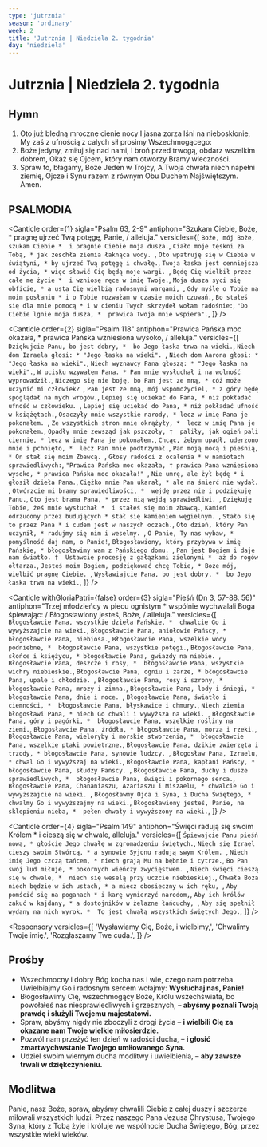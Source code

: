 ```yaml
---
type: 'jutrznia'
season: 'ordinary'
week: 2
title: 'Jutrznia | Niedziela 2. tygodnia'
day: 'niedziela'
---
```


# Jutrznia | Niedziela 2. tygodnia

<OpeningVersicle />

## Hymn

1. Oto już bledną mroczne cienie nocy
   I jasna zorza lśni na nieboskłonie,
   My zaś z ufnością z całych sił prosimy
   Wszechmogącego:
2. Boże jedyny, zmiłuj się nad nami,
   I broń przed trwogą, obdarz wszelkim dobrem,
   Okaż się Ojcem, który nam otworzy
   Bramy wieczności.
3. Spraw to, błagamy, Boże Jeden w Trójcy,
   A Twoja chwała niech napełni ziemię,
   Ojcze i Synu razem z równym
   Obu Duchem Najświętszym. Amen.

## PSALMODIA

<Canticle
  order={1}
  sigla="Psalm 63, 2-9"
  antiphon="Szukam Ciebie, Boże, * pragnę ujrzeć Twą potęgę, Panie, / alleluja."
  versicles={[
    `Boże, mój Boże, szukam Ciebie * 
i pragnie Ciebie moja dusza.`,
    `Ciało moje tęskni za Tobą, *
jak zeschła ziemia łaknąca wody. `,
    `Oto wpatruję się w Ciebie w świątyni, *
by ujrzeć Twą potęgę i chwałę.`,
    `Twoja łaska jest cenniejsza od życia, *
więc sławić Cię będą moje wargi. `,
    `Będę Cię wielbił przez całe me życie * 
i wzniosę ręce w imię Twoje.`,
    `Moja dusza syci się obficie, *
a usta Cię wielbią radosnymi wargami, `,
    `Gdy myślę o Tobie na moim posłaniu *
i o Tobie rozważam w czasie moich czuwań.`,
    `Bo stałeś się dla mnie pomocą *
i w cieniu Twych skrzydeł wołam radośnie:`,
    `"Do Ciebie lgnie moja dusza, * 
prawica Twoja mnie wspiera".`,
  ]}
/>

<Canticle
  order={2}
  sigla="Psalm 118"
  antiphon="Prawica Pańska moc okazała, * prawica Pańska wzniesiona wysoko, / alleluja."
  versicles={[
    `Dziękujcie Panu, bo jest dobry, * 
bo Jego łaska trwa na wieki.`,
    `Niech dom Izraela głosi: *
"Jego łaska na wieki". `,
    `Niech dom Aarona głosi: * 
"Jego łaska na wieki".`,
    `Niech wyznawcy Pana głoszą: *
"Jego łaska na wieki".`,
    `W ucisku wzywałem Pana. *
Pan mnie wysłuchał i na wolność wyprowadził.`,
    `Niczego się nie boję, bo Pan jest ze mną, *
cóż może uczynić mi człowiek? `,
    `Pan jest ze mną, mój wspomożyciel, *
z góry będę spoglądał na mych wrogów.`,
    `Lepiej się uciekać do Pana, *
niż pokładać ufność w człowieku. `,
    `Lepiej się uciekać do Pana, *
niż pokładać ufność w książętach.`,
    `Osaczyły mnie wszystkie narody, *
lecz w imię Pana je pokonałem. `,
    `Ze wszystkich stron mnie okrążyły, * 
lecz w imię Pana je pokonałem.`,
    `Opadły mnie zewsząd jak pszczoły, † 
paliły, jak ogień pali ciernie, *
lecz w imię Pana je pokonałem.`,
    `Chcąc, żebym upadł, uderzono mnie i pchnięto, * 
lecz Pan mnie podtrzymał.`,
    `Pan moją mocą i pieśnią, *
On stał się moim Zbawcą. `,
    `Głosy radości z ocalenia *
w namiotach sprawiedliwych:`,
    `"Prawica Pańska moc okazała, †
prawica Pana wzniesiona wysoko, *
prawica Pańska moc okazała!" `,
    `Nie umrę, ale żył będę *
i głosił dzieła Pana.`,
    `Ciężko mnie Pan ukarał, *
ale na śmierć nie wydał. `,
    `Otwórzcie mi bramy sprawiedliwości, * 
wejdę przez nie i podziękuję Panu.`,
    `Oto jest brama Pana, *
przez nią wejdą sprawiedliwi. `,
    `Dziękuję Tobie, żeś mnie wysłuchał * 
i stałeś się moim zbawcą.`,
    `Kamień odrzucony przez budujących *
stał się kamieniem węgielnym. `,
    `Stało się to przez Pana *
i cudem jest w naszych oczach.`,
    `Oto dzień, który Pan uczynił, *
radujmy się nim i weselmy. `,
    `O Panie, Ty nas wybaw, * 
pomyślność daj nam, o Panie!`,
    `Błogosławiony, który przybywa w imię Pańskie, *
błogosławimy wam z Pańskiego domu. `,
    `Pan jest Bogiem i daje nam światło. † 
Ustawcie procesję z gałązkami zielonymi * 
aż do rogów ołtarza.`,
    `Jesteś moim Bogiem, podziękować chcę Tobie, *
Boże mój, wielbić pragnę Ciebie. `,
    `Wysławiajcie Pana, bo jest dobry, * 
bo Jego łaska trwa na wieki.`,
  ]}
/>

<Canticle
  withGloriaPatri={false}
  order={3}
  sigla="Pieśń (Dn 3, 57-88. 56)"
  antiphon="Trzej młodzieńcy w piecu ognistym * wspólnie wychwalali Boga śpiewając: / Błogosławiony jesteś, Boże, / alleluja."
  versicles={[
    `Błogosławcie Pana, wszystkie dzieła Pańskie, * 
chwalcie Go i wywyższajcie na wieki.`,
    `Błogosławcie Pana, aniołowie Pańscy, * 
błogosławcie Pana, niebiosa.`,
    `Błogosławcie Pana, wszelkie wody podniebne, * 
błogosławcie Pana, wszystkie potęgi.`,
    `Błogosławcie Pana, słońce i księżycu, *
błogosławcie Pana, gwiazdy na niebie. `,
    `Błogosławcie Pana, deszcze i rosy, * 
błogosławcie Pana, wszystkie wichry niebieskie.`,
    `Błogosławcie Pana, ogniu i żarze, *
błogosławcie Pana, upale i chłodzie. `,
    `Błogosławcie Pana, rosy i szrony, * 
błogosławcie Pana, mrozy i zimna.`,
    `Błogosławcie Pana, lody i śniegi, *
błogosławcie Pana, dnie i noce. `,
    `Błogosławcie Pana, światło i ciemności, * 
błogosławcie Pana, błyskawice i chmury.`,
    `Niech ziemia błogosławi Pana, *
niech Go chwali i wywyższa na wieki. `,
    `Błogosławcie Pana, góry i pagórki, * 
błogosławcie Pana, wszelkie rośliny na ziemi.`,
    `Błogosławcie Pana, źródła, *
błogosławcie Pana, morza i rzeki.`,
    `Błogosławcie Pana, wieloryby i morskie stworzenia, * 
błogosławcie Pana, wszelkie ptaki powietrzne.`,
    `Błogosławcie Pana, dzikie zwierzęta i trzody, *
błogosławcie Pana, synowie ludzcy. `,
    `Błogosław Pana, Izraelu, *
chwal Go i wywyższaj na wieki.`,
    `Błogosławcie Pana, kapłani Pańscy, *
błogosławcie Pana, słudzy Pańscy. `,
    `Błogosławcie Pana, duchy i dusze sprawiedliwych, * 
błogosławcie Pana, święci i pokornego serca.`,
    `Błogosławcie Pana, Chananiaszu, Azariaszu i Miszaelu, *
chwalcie Go i wywyższajcie na wieki. `,
    `Błogosławmy Ojca i Syna, i Ducha Świętego, * 
chwalmy Go i wywyższajmy na wieki.`,
    `Błogosławiony jesteś, Panie, na sklepieniu nieba, * 
pełen chwały i wywyższony na wieki.`,
  ]}
/>

<Canticle
  order={4}
  sigla="Psalm 149"
  antiphon="Święci radują się swoim Królem * i cieszą się w chwale, alleluja."
  versicles={[
    `Śpiewajcie Panu pieśń nową, *
głoście Jego chwałę w zgromadzeniu świętych.`,
    `Niech się Izrael cieszy swoim Stwórcą, *
a synowie Syjonu radują swym Królem. `,
    `Niech imię Jego czczą tańcem, *
niech grają Mu na bębnie i cytrze.`,
    `Bo Pan swój lud miłuje, *
pokornych wieńczy zwycięstwem. `,
    `Niech święci cieszą się w chwale, * 
niech się weselą przy uczcie niebieskiej.`,
    `Chwała Boża niech będzie w ich ustach, *
a miecz obosieczny w ich ręku, `,
    `Aby pomścić się na poganach *
i karę wymierzyć narodom,`,
    `Aby ich królów zakuć w kajdany, *
a dostojników w żelazne łańcuchy, `,
    `Aby się spełnił wydany na nich wyrok. * 
To jest chwałą wszystkich świętych Jego.`,
  ]}
/>

<Passage
  sigla="2 Tm 2, 8. 11-13"
  passage="Pamiętaj na Jezusa Chrystusa, potomka Dawida. On według Ewangelii mojej powstał z martwych. Nauka to zasługująca na wiarę: Jeżeliśmy bowiem z Nim współumarli, wespół z Nim i żyć będziemy. Jeśli trwamy w cierpliwości, wespół z Nim też królować będziemy. Jeśli się będziemy Go zapierali, to i On nas się zaprze. Jeśli my odmawiamy wierności, On wiary dochowuje, bo nie może się zaprzeć siebie samego."
/>

<Responsory
  versicles={[
    'Wysławiamy Cię, Boże, i wielbimy,',
    'Chwalimy Twoje imię.',
    'Rozgłaszamy Twe cuda.',
  ]}
/>

<Benedictus antiphon="Powiem do twojego serca: * Poślubię cię sobie przez wierność, a poznasz Pana." />

## Prośby

- Wszechmocny i dobry Bóg kocha nas i wie, czego nam potrzeba. Uwielbiajmy Go i radosnym sercem wołajmy: **Wysłuchaj nas, Panie!**
- Błogosławimy Cię, wszechmogący Boże, Królu wszechświata, bo powołałeś nas niesprawiedliwych i grzesznych, – **abyśmy poznali Twoją prawdę i służyli Twojemu majestatowi.**
- Spraw, abyśmy nigdy nie zboczyli z drogi życia – **i wielbili Cię za okazane nam Twoje wielkie miłosierdzie.**
- Pozwól nam przeżyć ten dzień w radości ducha, – **i głosić zmartwychwstanie Twojego umiłowanego Syna.**
- Udziel swoim wiernym ducha modlitwy i uwielbienia, – **aby zawsze trwali w dziękczynieniu.**

<CustomIntercessions type="lauds" />

<KyrieEleison />

<LordsPrayer />

## Modlitwa

Panie, nasz Boże, spraw, abyśmy chwalili Ciebie z całej duszy i szczerze miłowali wszystkich ludzi. Przez naszego Pana Jezusa Chrystusa, Twojego Syna, który z Tobą żyje i króluje we wspólnocie Ducha Świętego, Bóg, przez wszystkie wieki wieków.

<Amen />

<BlessingAndConcludingVersicle />

